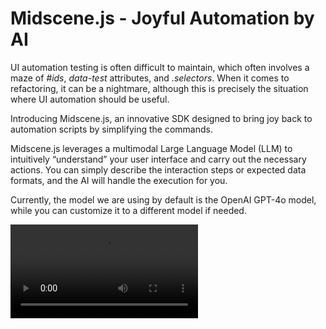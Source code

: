 # Midscene.js - Joyful Automation by AI

UI automation testing is often difficult to maintain, which often involves a maze of *#ids*, *data-test* attributes, and *.selectors*. When it comes to refactoring, it can be a nightmare, although this is precisely the situation where UI automation should be useful.

Introducing Midscene.js, an innovative SDK designed to bring joy back to automation scripts by simplifying the commands.

Midscene.js leverages a multimodal Large Language Model (LLM) to intuitively “understand” your user interface and carry out the necessary actions. You can simply describe the interaction steps or expected data formats, and the AI will handle the execution for you.

Currently, the model we are using by default is the OpenAI GPT-4o model, while you can customize it to a different model if needed.

<video src="/introduce/ai-todo.mp4" controls/>

## Interact, query and assert by natural language

There are three main capabilities: action (`.ai`, `.aiAction`), query (`.aiQuery`), assert(`.aiAssert`).

* Use `.ai` to execute a series of actions by describing the steps
* Use `.aiQuery` to extract customized data from the UI. Just describe the JSON format you want, and AI will give the answer based on its "understand" of the page
* Use `.aiAssert` to perform assertions on the page.

All these methods accept natural language prompt as param. Obviously, the cost of script maintenance will be greatly decreased.

For example 

```typescript
// 👀 type keywords, perform a search
await ai('type "Headphones" in search box, hit Enter');

// 👀 find the items, return in JSON
const items = await aiQuery(
  "{itemTitle: string, price: Number}[], find item in list and corresponding price"
);

console.log("headphones in stock", items);

// 👀 assert by natural language
await aiAssert("There is a category filter on the left");
```

## Multiple ways to integrate

To start experiencing the core feature of Midscene, we recommend you use [The Chrome Extension](./quick-experience). You can call Action / Query / Assert by natural language on any webpage, without needing to set up a code project.

Also, there are several ways to integrate Midscene into your code project:

* Use [Command Line Tools](./cli)
* [Integrate with Puppeteer](./integrate-with-puppeteer)
* [Integrate with Playwright](./integrate-with-playwright)

## Visualized report

Midscene will provide a visual report after each run. With this report, you can review the animated replay and view the details of each step in the process. What's more, there is a playground in the report file for you to adjust your prompt without re-running all your scripts.

![](/report.gif)

![](/playground.png)

## Just you and model provider, no third-party services

⁠Midscene.js is an open-source project (GitHub: [Midscene](https://github.com/web-infra-dev/midscene/)) under the MIT license. You can run it in your own environment. All data gathered from pages will be sent directly to OpenAI or the custom model provider according to your configuration. Therefore, only you and the model provider will have access to the data. No third-party platform will access the data.

